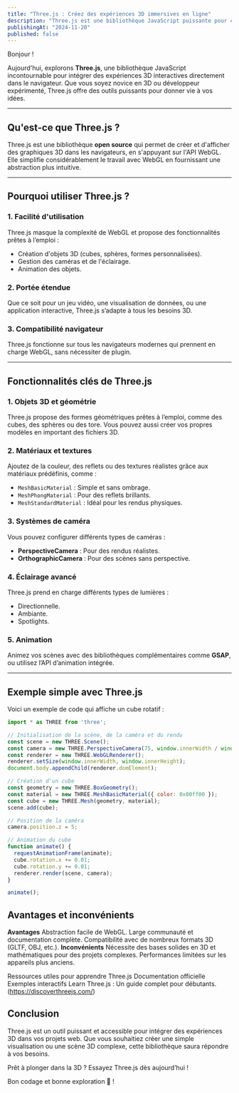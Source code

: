 ```yaml
---
title: "Three.js : Créez des expériences 3D immersives en ligne"
description: "Three.js est une bibliothèque JavaScript puissante pour créer des expériences 3D dans le navigateur. Découvrez ses fonctionnalités et comment l'utiliser."
publishingAt: "2024-11-20"
published: false
---
```


Bonjour !

Aujourd'hui, explorons **Three.js**, une bibliothèque JavaScript incontournable pour intégrer des expériences 3D interactives directement dans le navigateur. Que vous soyez novice en 3D ou développeur expérimenté, Three.js offre des outils puissants pour donner vie à vos idées.

---

## Qu'est-ce que Three.js ?

Three.js est une bibliothèque **open source** qui permet de créer et d'afficher des graphiques 3D dans les navigateurs, en s'appuyant sur l'API WebGL. Elle simplifie considérablement le travail avec WebGL en fournissant une abstraction plus intuitive.

---

## Pourquoi utiliser Three.js ?

### 1. **Facilité d'utilisation**
Three.js masque la complexité de WebGL et propose des fonctionnalités prêtes à l’emploi :
- Création d'objets 3D (cubes, sphères, formes personnalisées).
- Gestion des caméras et de l'éclairage.
- Animation des objets.

### 2. **Portée étendue**
Que ce soit pour un jeu vidéo, une visualisation de données, ou une application interactive, Three.js s’adapte à tous les besoins 3D.

### 3. **Compatibilité navigateur**
Three.js fonctionne sur tous les navigateurs modernes qui prennent en charge WebGL, sans nécessiter de plugin.

---

## Fonctionnalités clés de Three.js

### 1. **Objets 3D et géométrie**
Three.js propose des formes géométriques prêtes à l’emploi, comme des cubes, des sphères ou des tore. Vous pouvez aussi créer vos propres modèles en important des fichiers 3D.

### 2. **Matériaux et textures**
Ajoutez de la couleur, des reflets ou des textures réalistes grâce aux matériaux prédéfinis, comme :
- `MeshBasicMaterial` : Simple et sans ombrage.
- `MeshPhongMaterial` : Pour des reflets brillants.
- `MeshStandardMaterial` : Idéal pour les rendus physiques.

### 3. **Systèmes de caméra**
Vous pouvez configurer différents types de caméras :
- **PerspectiveCamera** : Pour des rendus réalistes.
- **OrthographicCamera** : Pour des scènes sans perspective.

### 4. **Éclairage avancé**
Three.js prend en charge différents types de lumières :
- Directionnelle.
- Ambiante.
- Spotlights.

### 5. **Animation**
Animez vos scènes avec des bibliothèques complémentaires comme **GSAP**, ou utilisez l’API d’animation intégrée.

---

## Exemple simple avec Three.js

Voici un exemple de code qui affiche un cube rotatif :

```javascript
import * as THREE from 'three';

// Initialisation de la scène, de la caméra et du rendu
const scene = new THREE.Scene();
const camera = new THREE.PerspectiveCamera(75, window.innerWidth / window.innerHeight, 0.1, 1000);
const renderer = new THREE.WebGLRenderer();
renderer.setSize(window.innerWidth, window.innerHeight);
document.body.appendChild(renderer.domElement);

// Création d'un cube
const geometry = new THREE.BoxGeometry();
const material = new THREE.MeshBasicMaterial({ color: 0x00ff00 });
const cube = new THREE.Mesh(geometry, material);
scene.add(cube);

// Position de la caméra
camera.position.z = 5;

// Animation du cube
function animate() {
  requestAnimationFrame(animate);
  cube.rotation.x += 0.01;
  cube.rotation.y += 0.01;
  renderer.render(scene, camera);
}

animate();
```

## Avantages et inconvénients

**Avantages**
Abstraction facile de WebGL.
Large communauté et documentation complète.
Compatibilité avec de nombreux formats 3D (GLTF, OBJ, etc.).
**Inconvénients**
Nécessite des bases solides en 3D et mathématiques pour des projets complexes.
Performances limitées sur les appareils plus anciens.

Ressources utiles pour apprendre Three.js
Documentation officielle
Exemples interactifs
Learn Three.js : Un guide complet pour débutants. (https://discoverthreejs.com/)

## Conclusion
Three.js est un outil puissant et accessible pour intégrer des expériences 3D dans vos projets web. Que vous souhaitiez créer une simple visualisation ou une scène 3D complexe, cette bibliothèque saura répondre à vos besoins.

Prêt à plonger dans la 3D ? Essayez Three.js dès aujourd’hui !

Bon codage et bonne exploration 🚀 !
